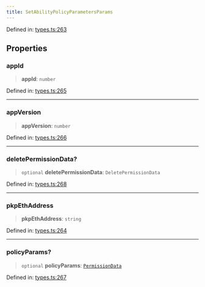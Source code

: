 ```yaml
---
title: SetAbilityPolicyParametersParams
---
```


Defined in: [types.ts:263](https://github.com/LIT-Protocol/Vincent/blob/1c902a7c278246adaf4479901c6e2d38e00321e5/packages/libs/contracts-sdk/src/types.ts#L263)

## Properties

### appId

> **appId**: `number`

Defined in: [types.ts:265](https://github.com/LIT-Protocol/Vincent/blob/1c902a7c278246adaf4479901c6e2d38e00321e5/packages/libs/contracts-sdk/src/types.ts#L265)

***

### appVersion

> **appVersion**: `number`

Defined in: [types.ts:266](https://github.com/LIT-Protocol/Vincent/blob/1c902a7c278246adaf4479901c6e2d38e00321e5/packages/libs/contracts-sdk/src/types.ts#L266)

***

### deletePermissionData?

> `optional` **deletePermissionData**: `DeletePermissionData`

Defined in: [types.ts:268](https://github.com/LIT-Protocol/Vincent/blob/1c902a7c278246adaf4479901c6e2d38e00321e5/packages/libs/contracts-sdk/src/types.ts#L268)

***

### pkpEthAddress

> **pkpEthAddress**: `string`

Defined in: [types.ts:264](https://github.com/LIT-Protocol/Vincent/blob/1c902a7c278246adaf4479901c6e2d38e00321e5/packages/libs/contracts-sdk/src/types.ts#L264)

***

### policyParams?

> `optional` **policyParams**: [`PermissionData`](./PermissionData)

Defined in: [types.ts:267](https://github.com/LIT-Protocol/Vincent/blob/1c902a7c278246adaf4479901c6e2d38e00321e5/packages/libs/contracts-sdk/src/types.ts#L267)
